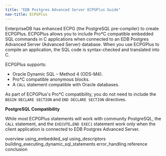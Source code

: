 ```yaml
---
title: "EDB Postgres Advanced Server ECPGPlus Guide"
nav-title: ECPGPlus
---
```




EnterpriseDB has enhanced ECPG (the PostgreSQL pre-compiler) to create ECPGPlus. ECPGPlus allows you to include Pro*C compatible embedded SQL commands in C applications when connected to an EDB Postgres Advanced Server (Advanced Server) database. When you use ECPGPlus to compile an application, the SQL code is syntax-checked and translated into C.

ECPGPlus supports:

  - Oracle Dynamic SQL – Method 4 (ODS-M4).
  - Pro*C compatible anonymous blocks.
  - A `CALL` statement compatible with Oracle databases.

As part of ECPGPlus's Pro*C compatibility, you do not need to include the `BEGIN DECLARE SECTION` and `END DECLARE SECTION` directives.

**PostgreSQL Compatibility**

While most ECPGPlus statements will work with community PostgreSQL, the `CALL` statement, and the `EXECUTE…END EXEC1` statement work only when the client application is connected to EDB Postgres Advanced Server.

<div class="toctree" data-maxdepth="3">

overview using_embedded_sql using_descriptors building_executing_dynamic_sql_statements error_handling reference conclusion

</div>
